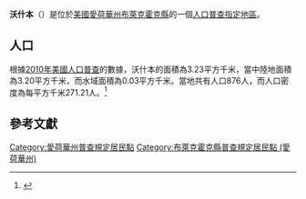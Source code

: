 {{noteTA
|G1=USState
|G2=地名
|G3=Unit
}}
{{Infobox settlement
|official_name            = 沃什本
|native_name = Washburn
|settlement_type          = [[人口普查指定地區|人口普查指定地區]]
|image_skyline            = 
|imagesize                = 
|image_map                = 
|mapsize                  = 
|pushpin_map              = USA Iowa 
|pushpin_label            = 沃什本
|pushpin_label_position   = top
|pushpin_map_caption      = 沃什本在愛荷華州的位置
|subdivision_type         = [[世界政區索引|國家]]
|subdivision_type1        = [[美国州份|州份]]
|subdivision_type2        = [[愛荷華州行政区划|縣]]
|subdivision_name         = [[美国|美国]]
|subdivision_name1        = [[愛荷華州|愛荷華州]]
|subdivision_name2        = [[布萊克霍克縣_(愛荷華州)|布萊克霍克縣]]
|elevation_ft             = 830
|elevation_m              = 253
|timezone                 = [[北美中部时区|北美中部时区]]
|area_total_km2           = 3.23
|area_land_km2            = 3.20
|area_water_km2           = 0.03
|area_total_sq_mi         = 
|area_land_sq_mi          = 
|area_water_sq_mi         = 
|population_as_of         = [[2010年美國人口普查|2010]]
|population_footnotes     = 
|population_total         = 876
|population_density_km2   = auto
|population_density_sq_mi = auto
|utc_offset               = -6
|coordinates              = {{coord|42|24|42|N|92|16|03|W|display=inline,title}}
| coor_pinpoint           = 
| coordinates_footnotes   = 
|timezone_DST             = CDT
|utc_offset_DST           = -5
|postal_code_type         = [[美國郵區編號|郵區編號]]
|postal_code              = 
|area_code                = {{link-en|电话区号319|Area code 319|319}}
|blank_name = [[地名信息系统|GNIS ID]]
|blank_info = 462685<ref name="GNIS">{{cite gnis|462685|Washburn}}</ref>
}}
'''沃什本'''（{{lang-en|Washburn}}）是位於[[美國|美國]][[愛荷華州|愛荷華州]][[布萊克霍克縣_(愛荷華州)|布萊克霍克縣]]的一個[[人口普查指定地區|人口普查指定地區]]。

== 人口 ==
根據[[2010年美國人口普查|2010年美國人口普查]]的數據，沃什本的面積為3.23平方千米，當中陸地面積為3.20平方千米，而水域面積為0.03平方千米。當地共有人口876人，而人口密度為每平方千米271.21人。<ref name="GR8">{{cite web|url=http://factfinder2.census.gov|publisher=[[美国人口调查局|美国人口调查局]]|accessdate=2011-05-14|title=American FactFinder|archive-date=2013-09-11|archive-url=https://web.archive.org/web/20130911234518/http://factfinder2.census.gov/|dead-url=no}}</ref>

== 參考文獻 ==
{{reflist}}

{{布萊克霍克縣 (愛荷華州)}}

{{DEFAULTSORT:Washburn, Iowa}}
[[Category:愛荷華州普查規定居民點|Category:愛荷華州普查規定居民點]]
[[Category:布萊克霍克縣普查規定居民點_(愛荷華州)|Category:布萊克霍克縣普查規定居民點 (愛荷華州)]]

{{Iowa-geo-stub}}